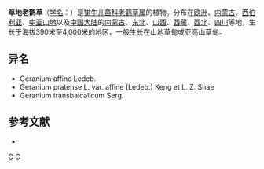 {{Speciesbox 
| taxon = Geranium pratense
| authority = L.
| image = Geranium pratense - aas-kurereha.jpg
| subdivision_ranks =[[变种|变种]]
| subdivision =
* 草地老鹳草（原变种） ''G. p.'' var. ''pratense''
* 草甸老鹳草 ''G. p.'' var. ''affine''
}}

'''草地老鹳草'''（[[学名|学名]]：{{lang|la|''Geranium pratense''}}）是[[牻牛儿苗科|牻牛儿苗科]][[老鹳草属|老鹳草属]]的植物。分布在[[欧洲|欧洲]]、[[内蒙古|内蒙古]]、[[西伯利亚|西伯利亚]]、[[中亚山地|中亚山地]]以及[[中国大陆|中国大陆]]的[[内蒙古|内蒙古]]、[[中国东北地区|东北]]、[[山西|山西]]、[[西藏|西藏]]、[[西北|西北]]、[[四川|四川]]等地，生长于海拔390米至4,000米的地区，一般生长在山地草甸或亚高山草甸。

== 异名 ==
* Geranium affine Ledeb.
* Geranium pratense L. var. affine (Ledeb.) Keng et L. Z. Shae
* Geranium transbaicalicum Serg.

== 参考文献 ==
<div class="references-small">
* {{cite web | url = http://db.kib.ac.cn/CNFlora/SearchResult.aspx?CPNI=CPNI-228-06763 | title = 草地老鹳草 | work = 《中国植物志》 | publisher = 科学出版社 | author = 中国科学院中国植物志编辑委员会 | accessdate = 1959-09~2005-02 }}
</div>
{{Taxonbar}}

[[Category:老鹳草属|C]]
[[Category:卡尔·林奈命名的生物分类|C]]